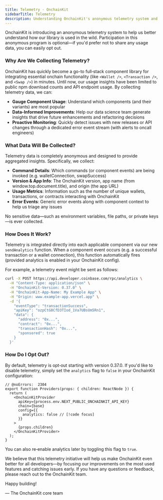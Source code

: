 ```yaml
---
title: Telemetry · OnchainKit
sidebarTitle: Telemetry
description: Understanding OnchainKit's anonymous telemetry system and how to configure it.
---
```


OnchainKit is introducing an anonymous telemetry system to help us better understand how our library is used in the wild. Participation in this anonymous program is optional—if you'd prefer not to share any usage data, you can easily opt out.

### Why Are We Collecting Telemetry?

OnchainKit has quickly become a go-to full‑stack component library for integrating essential onchain functionality (like `<Wallet />`, `<Transaction />`, and `<Swap />`) in minutes. Until now, our usage insights have been limited to public npm download counts and API endpoint usage. By collecting telemetry data, we can:

- **Gauge Component Usage**: Understand which components (and their variants) are most popular
- **Data-Informed Improvements**: Help our data science team generate insights that drive future enhancements and refactoring decisions
- **Proactive Monitoring**: Quickly detect issues with new releases or API changes through a dedicated error event stream (with alerts to oncall engineers)

### What Data Will Be Collected?

Telemetry data is completely anonymous and designed to provide aggregated insights. Specifically, we collect:

- **Command Details**: Which commands (or component events) are being invoked (e.g. walletConnection, swapSuccess)
- **Version & App Info**: The OnchainKit version, app name (from window.top.document.title), and origin (the app URL)
- **Usage Metrics**: Information such as the number of unique wallets, transactions, or contracts interacting with OnchainKit
- **Error Events**: Generic error events along with component context to help us triage any issues

No sensitive data—such as environment variables, file paths, or private keys—is ever collected.

### How Does It Work?

Telemetry is integrated directly into each applicable component via our new `sendAnalytics` function. When a component event occurs (e.g. a successful transaction or a wallet connection), this function automatically fires (provided analytics is enabled in your OnchainKit config).

For example, a telemetry event might be sent as follows:

```bash
curl -X POST https://api.developer.coinbase.com/rpc/analytics \
  -H "Content-Type: application/json" \
  -H "OnchainKit-Version: 0.37.0" \
  -H "OnchainKit-App-Name: My Example App" \
  -H "Origin: www.example-app.vercel.app" \
  -d '{
    "eventType": "transactionSuccess",
    "apiKey": "ozpCtG8CfD3TIod_1Va7UBsUm5Rn1",
    "data": {
      "address": "0x...",
      "contract": "0x...",
      "transactionHash": "0x...",
      "sponsored": true
    }
  }'
```

### How Do I Opt Out?

By default, telemetry is opt‑out starting with version 0.37.0. If you'd like to disable telemetry, simply set the `analytics` flag to `false` in your OnchainKit configuration:

```tsx
// @noErrors:  2304
export function Providers(props: { children: ReactNode }) {
  return (
    <OnchainKitProvider
      apiKey={process.env.NEXT_PUBLIC_ONCHAINKIT_API_KEY}
      chain={base}
      config={{
        analytics: false // [!code focus]
      }}
    >
      {props.children}
    </OnchainKitProvider>
  );
}
```

You can also re‑enable analytics later by toggling this flag to `true`.

We believe that this telemetry initiative will help us make OnchainKit even better for all developers—by focusing our improvements on the most used features and catching issues early. If you have any questions or feedback, please reach out to the OnchainKit team.

Happy building!

— The OnchainKit core team 



<PolicyBanner />